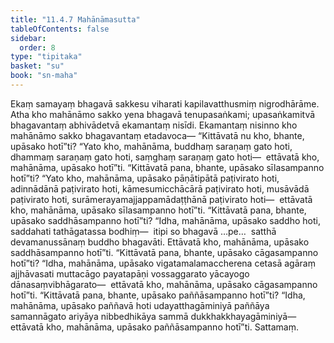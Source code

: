 ```yaml
---
title: "11.4.7 Mahānāmasutta"
tableOfContents: false
sidebar:
  order: 8
type: "tipitaka"
basket: "su"
book: "sn-maha"
---
```



<DynamicBreadcrumb />

<Division number="1033" book="sn-maha" bookNo="14" page="344">

<Paragraph number="2022" book="sn-maha">
Ekaṃ samayaṃ bhagavā sakkesu viharati kapilavatthusmiṃ nigrodhārāme. Atha kho mahānāmo sakko yena bhagavā tenupasaṅkami; upasaṅkamitvā bhagavantaṃ abhivādetvā ekamantaṃ nisīdi. Ekamantaṃ nisinno kho mahānāmo sakko bhagavantaṃ etadavoca—
</Paragraph>

<Paragraph number="2023" book="sn-maha">
“Kittāvatā nu kho, bhante, upāsako hotī”ti? “Yato kho, mahānāma, buddhaṃ saraṇaṃ gato hoti, dhammaṃ saraṇaṃ gato hoti, saṃghaṃ saraṇaṃ gato hoti—  ettāvatā kho, mahānāma, upāsako hotī”ti.
</Paragraph>

<Paragraph number="2024" book="sn-maha">
“Kittāvatā pana, bhante, upāsako sīlasampanno hotī”ti? “Yato kho, mahānāma, upāsako pāṇātipātā paṭivirato hoti, adinnādānā paṭivirato hoti, kāmesumicchācārā paṭivirato hoti, musāvādā paṭivirato hoti, surāmerayamajjappamādaṭṭhānā paṭivirato hoti—  ettāvatā kho, mahānāma, upāsako sīlasampanno hotī”ti.
</Paragraph>

<Paragraph number="2025" book="sn-maha">
“Kittāvatā pana, bhante, upāsako saddhāsampanno hotī”ti? “Idha, mahānāma, upāsako saddho hoti, saddahati tathāgatassa bodhiṃ—  itipi so bhagavā …pe…  satthā devamanussānaṃ buddho bhagavāti. Ettāvatā kho, mahānāma, upāsako saddhāsampanno hotī”ti.
</Paragraph>

<Paragraph number="2026" book="sn-maha">
“Kittāvatā pana, bhante, upāsako cāgasampanno hotī”ti? “Idha, mahānāma, upāsako vigatamalamaccherena cetasā agāraṃ ajjhāvasati muttacāgo payatapāṇi vossaggarato yācayogo dānasaṃvibhāgarato—  ettāvatā kho, mahānāma, upāsako cāgasampanno hotī”ti.
</Paragraph>

<Paragraph number="2027" book="sn-maha">
“Kittāvatā pana, bhante, upāsako paññāsampanno hotī”ti? “Idha, mahānāma, upāsako paññavā hoti udayatthagāminiyā paññāya samannāgato ariyāya nibbedhikāya sammā dukkhakkhayagāminiyā—  ettāvatā kho, mahānāma, upāsako paññāsampanno hotī”ti.

</Paragraph>
</Division>

<Paragraph number="2028" type="center" book="sn-maha">
Sattamaṃ.
</Paragraph>